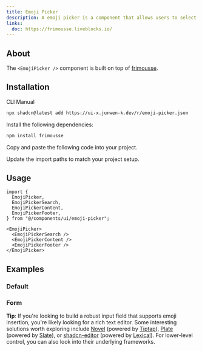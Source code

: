 ```yaml
---
title: Emoji Picker
description: A emoji picker is a component that allows users to select an emoji from a list of emojis.
links:
  doc: https://frimousse.liveblocks.io/
---
```


<ComponentPreview name="emoji-picker-demo" />

## About

The `<EmojiPicker />` component is built on top of [frimousse](https://frimousse.liveblocks.io/).

## Installation

<Tabs defaultValue="cli">

<TabsList>
  <TabsTrigger value="cli">CLI</TabsTrigger>
  <TabsTrigger value="manual">Manual</TabsTrigger>
</TabsList>
<TabsContent value="cli">

```bash
npx shadcn@latest add https://ui-x.junwen-k.dev/r/emoji-picker.json
```

</TabsContent>

<TabsContent value="manual">

<Steps>

<Step>Install the following dependencies:</Step>

```bash
npm install frimousse
```

<Step>Copy and paste the following code into your project.</Step>

<ComponentSource name="emoji-picker" />

<Step>Update the import paths to match your project setup.</Step>

</Steps>

</TabsContent>

</Tabs>

## Usage

```tsx
import {
  EmojiPicker,
  EmojiPickerSearch,
  EmojiPickerContent,
  EmojiPickerFooter,
} from "@/components/ui/emoji-picker";
```

```tsx
<EmojiPicker>
  <EmojiPickerSearch />
  <EmojiPickerContent />
  <EmojiPickerFooter />
</EmojiPicker>
```

## Examples

### Default

<ComponentPreview name="emoji-picker-demo" />

### Form

<ComponentPreview name="emoji-picker-form" />

<Callout className="mt-4">

**Tip**: If you're looking to build a robust input field that supports emoji insertion, you're likely looking for a rich text editor. Some interesting solutions worth exploring include [Novel](https://novel.sh/) (powered by [Tiptap](https://tiptap.dev/)), [Plate](https://platejs.org/) (powered by [Slate](https://slatejs.org)), or [shadcn-editor](https://shadcn-editor.vercel.app/) (powered by [Lexical](https://lexical.dev/)). For lower-level control, you can also look into their underlying frameworks.

</Callout>
